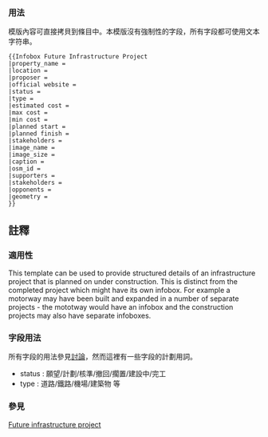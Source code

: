{{Documentation subpage}}
<!-- PLEASE ADD CATEGORIES AND INTERWIKIS AT THE BOTTOM OF THIS PAGE -->
{{Infobox Future Infrastructure Project
|property_name    = [[Norwich Northern Distributor Road]]
|image_name = Norwich_Northern_Distributor_Road_map.png
|image_size = 250px
|caption = Proposed Route of the N25, showing location of new town and railway station
|location = [[Norwich]]
|proposer = [[Norfolk County Council]]
|estimated cost = £117 (2009)
|stakeholders = [[Campaign for better transport]], No to N25, [[Norfolk County Council]]
}}

=== 用法 ===
模版內容可直接拷貝到條目中。本模版沒有強制性的字段，所有字段都可使用文本字符串。
<pre>
{{Infobox Future Infrastructure Project
|property_name = 
|location = 
|proposer = 
|official website =
|status =
|type =
|estimated cost = 
|max cost =
|min cost = 
|planned start =
|planned finish =
|stakeholders = 
|image_name = 
|image_size = 
|caption = 
|osm_id =
|supporters =
|stakeholders =
|opponents =
|geometry =
}}
</pre>

==註釋==

===適用性===
This template can be used to provide structured details of an infrastructure project that is planned on under construction. This is distinct from the completed project which might have its own infobox. For example a motorway may have been built and expanded in a number of separate projects - the mototway would have an infobox and the construction projects may also have separate infoboxes.

===字段用法===
所有字段的用法參見[[Template_talk:Infobox future infrastructure project|討論]]，然而這裡有一些字段的計劃用詞。
*status : 願望/計劃/核準/撤回/擱置/建設中/完工
*type : 道路/鐵路/機場/建築物 等

=== 參見 ===

<includeonly>
[[Category:Buildings and structures infobox templates|Future infrastructure project]]
</includeonly>